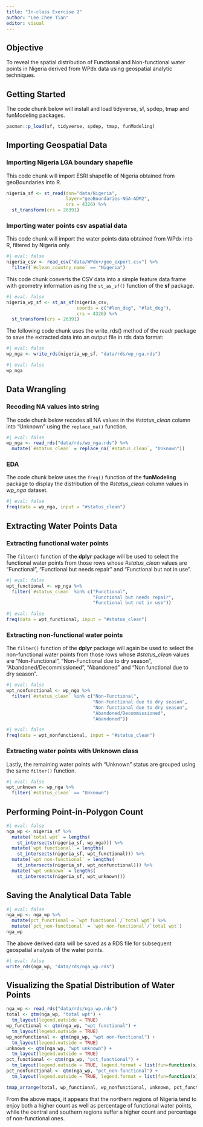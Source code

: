 ```yaml
---
title: "In-class Exercise 2"
author: "Lee Chee Tian"
editor: visual
---
```


## Objective

To reveal the spatial distribution of Functional and Non-functional water points in Nigeria derived from WPdx data using geospatial analytic techniques.

## Getting Started

The code chunk below will install and load tidyverse, sf, spdep, tmap and funModeling packages.

```r
pacman::p_load(sf, tidyverse, spdep, tmap, funModeling)
```

## Importing Geospatial Data

### Importing Nigeria LGA boundary shapefile

This code chunk will import ESRI shapefile of Nigeria obtained from geoBoundaries into R.

```r
nigeria_sf <- st_read(dsn="data/Nigeria", 
                      layer="geoBoundaries-NGA-ADM2",
                      crs = 4326) %>%
  st_transform(crs = 26391)
```

### Importing water points csv aspatial data

This code chunk will import the water points data obtained from WPdx into R, filtered by Nigeria only.

```r
#| eval: false
nigeria_csv <- read_csv("data/WPdx+/geo_export.csv") %>%
  filter(`#clean_country_name` == "Nigeria")
```

This code chunk converts the CSV data into a simple feature data frame with geometry information using the `st_as_sf()` function of the **sf** package.

```r
#| eval: false
nigeria_wp_sf <- st_as_sf(nigeria_csv, 
                          coords = c("#lon_deg", "#lat_deg"),
                          crs = 4326) %>%
  st_transform(crs = 26391)
```

The following code chunk uses the write_rds() method of the readr package to save the extracted data into an output file in rds data format:

```r
#| eval: false
wp_nga <- write_rds(nigeria_wp_sf, "data/rds/wp_nga.rds")
```

```r
#| eval: false
wp_nga
```

## Data Wrangling

### Recoding NA values into string

The code chunk below recodes all NA values in the *#status_clean* column into "Unknown" using the `replace_na()` function.

```r
#| eval: false
wp_nga <- read_rds("data/rds/wp_nga.rds") %>%
  mutate(`#status_clean` = replace_na(`#status_clean`, "Unknown"))
```

### EDA

The code chunk below uses the `freq()` function of the **funModeling** package to display the distribution of the *#status_clean* column values in *wp_nga* dataset.

```r
#| eval: false
freq(data = wp_nga, input = "#status_clean")
```

## Extracting Water Points Data

### Extracting functional water points

The `filter()` function of the **dplyr** package will be used to select the functional water points from those rows whose *#status_clean* values are "Functional", "Functional but needs repair" and "Functional but not in use".

```r
#| eval: false
wpt_functional <- wp_nga %>%
  filter(`#status_clean` %in% c("Functional", 
                                "Functional but needs repair",
                                "Functional but not in use"))
```

```r
#| eval: false
freq(data = wpt_functional, input = "#status_clean")
```

### Extracting non-functional water points

The `filter()` function of the **dplyr** package will again be used to select the non-functional water points from those rows whose *#status_clean* values are "Non-Functional", "Non-Functional due to dry season", "Abandoned/Decommissioned", "Abandoned" and "Non functional due to dry season".

```r
#| eval: false
wpt_nonfunctional <- wp_nga %>%
  filter(`#status_clean` %in% c("Non-Functional", 
                                "Non-Functional due to dry season",
                                "Non functional due to dry season",
                                "Abandoned/Decommissioned",
                                "Abandoned"))
```

```r
#| eval: false
freq(data = wpt_nonfunctional, input = "#status_clean")
```

### Extracting water points with Unknown class

Lastly, the remaining water points with "Unknown" status are grouped using the same `filter()` function.

```r
#| eval: false
wpt_unknown <- wp_nga %>%
  filter(`#status_clean` == "Unknown")
```

## Performing Point-in-Polygon Count

```r
#| eval: false
nga_wp <- nigeria_sf %>% 
  mutate(`total wpt` = lengths(
    st_intersects(nigeria_sf, wp_nga))) %>%
  mutate(`wpt functional` = lengths(
    st_intersects(nigeria_sf, wpt_functional))) %>%
  mutate(`wpt non-functional` = lengths(
    st_intersects(nigeria_sf, wpt_nonfunctional))) %>%
  mutate(`wpt unknown` = lengths(
    st_intersects(nigeria_sf, wpt_unknown)))
```

## Saving the Analytical Data Table

```r
#| eval: false
nga_wp <- nga_wp %>%
  mutate(pct_functional = `wpt functional`/`total wpt`) %>%
  mutate(`pct_non-functional` = `wpt non-functional`/`total wpt`) 
nga_wp
```

The above derived data will be saved as a RDS file for subsequent geospatial analysis of the water points.

```r
#| eval: false
write_rds(nga_wp, "data/rds/nga_wp.rds")
```

## Visualizing the Spatial Distribution of Water Points

```r
nga_wp <- read_rds("data/rds/nga_wp.rds")
total <- qtm(nga_wp, "total wpt") + 
  tm_layout(legend.outside = TRUE)
wp_functional <- qtm(nga_wp, "wpt functional") + 
  tm_layout(legend.outside = TRUE)
wp_nonfunctional <- qtm(nga_wp, "wpt non-functional") + 
  tm_layout(legend.outside = TRUE)
unknown <- qtm(nga_wp, "wpt unknown") + 
  tm_layout(legend.outside = TRUE)
pct_functional <- qtm(nga_wp, "pct_functional") + 
  tm_layout(legend.outside = TRUE, legend.format = list(fun=function(x) paste0(formatC(x * 100, digits=0, format="f"), " %")))
pct_nonfunctional <- qtm(nga_wp, "pct_non-functional") + 
  tm_layout(legend.outside = TRUE, legend.format = list(fun=function(x) paste0(formatC(x * 100, digits=0, format="f"), " %")))

tmap_arrange(total, wp_functional, wp_nonfunctional, unknown, pct_functional, pct_nonfunctional, ncol=2)
```

From the above maps, it appears that the northern regions of Nigeria tend to enjoy both a higher count as well as percentage of functional water points, while the central and southern regions suffer a higher count and percentage of non-functional ones.
